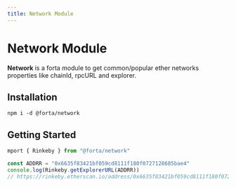 ```yaml
---
title: Network Module
---
```


# Network Module

**Network** is a forta module to get common/popular ether networks properties like chainId, rpcURL and explorer.

## Installation

```shell
npm i -d @forta/network
```

## Getting Started

```js
mport { Rinkeby } from "@forta/network"

const ADDRR = "0x6635f83421bf059cd8111f180f0727128685bae4"
console.log(Rinkeby.getExplorerURL(ADDRR))
// https://rinkeby.etherscan.io/address/0x6635f83421bf059cd8111f180f0727128685bae4
```
